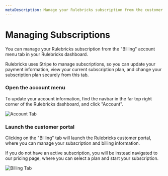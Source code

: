 ```yaml
---
metaDescription: Manage your Rulebricks subscription from the customer portal. Update your payment information, view your current subscription plan, and change your subscription plan securely from the Rulebricks dashboard.
---
```


# Managing Subscriptions

You can manage your Rulebricks subscription from the "Billing" account menu tab in your Rulebricks dashboard.

Rulebricks uses Stripe to manage subscriptions, so you can update your payment information, view your current subscription plan, and change your subscription plan securely from this tab.


<Steps>

### Open the account menu

To update your account information, find the navbar in the far top right corner of the Rulebricks dashboard, and click "Account".

![Account Tab](https://d1zic6dm9txw4h.cloudfront.net/rulebricks-docs-assets/static/images/workspace-management/workspace-customer-portal-account.png)

### Launch the customer portal

Clicking on the "Billing" tab will launch the Rulebricks customer portal, where you can manage your subscription and billing information.

If you do not have an active subscription, you will be instead navigated to our pricing page, where you can select a plan and start your subscription.

![Billing Tab](https://d1zic6dm9txw4h.cloudfront.net/rulebricks-docs-assets/static/images/workspace-management/workspace-launch-portal.png)

</Steps>
